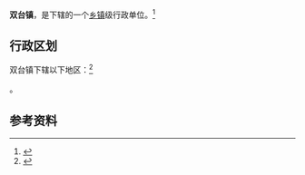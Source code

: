 {{中国乡级行政区|21/08/81/118/000}}

'''双台镇'''，是{{PRC admin/fullname|21/08/81/118/000|3}}下辖的一个[[乡镇|乡镇]]级行政单位。<ref>{{PRC admin/ref sgc|{{PRC admin/parent|21/08/81/118/000}}}}</ref>

== 行政区划 ==

双台镇下辖以下地区：<ref>{{PRC admin/ref sgc|21/08/81/118/000}}</ref>

{{PRC admin/children|21/08/81/118/000}}。

== 参考资料 ==

{{reflist}}

{{行政区划小作品}}
{{PRC admin/navcat|21/08/81/118/000}}